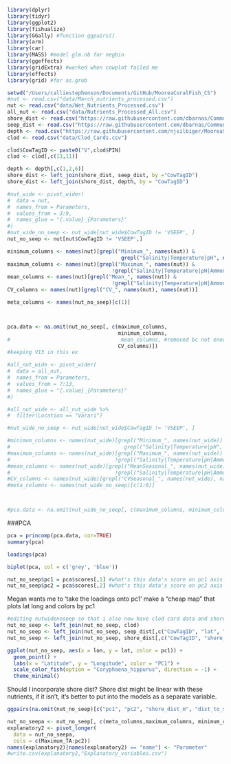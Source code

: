 
```r
library(dplyr)
library(tidyr)
library(ggplot2)
library(fishualize)
library(GGally) #function ggpairs()
library(arm)
library(car)
library(MASS) #model glm.nb for negbin
library(ggeffects)
library(gridExtra) #worked when cowplot failed me
library(effects)
library(grid) #for as.grob
```

```r
setwd("/Users/calliestephenson/Documents/GitHub/MooreaCoralFish_CS")
#nut <- read.csv("data/March_nutrients_processed.csv")
nut <- read.csv("data/Wet_Nutrients_Processed.csv")
all_nut <- read.csv("data/Nutrients_Processed_All.csv")
shore_dist <- read.csv("https://raw.githubusercontent.com/dbarnas/Community_Functional_Diversity/main/Data/Shore_distance.csv") #using Danielle's
seep_dist <- read.csv("https://raw.githubusercontent.com/dbarnas/Community_Functional_Diversity/main/Data/Plate_Distance_to_Seep.csv")
depth <- read.csv("https://raw.githubusercontent.com/njsilbiger/MooreaSGD_site-selection/main/Data/Adj_Sandwich_Depth.csv")
clod <- read.csv("data/Clod_Cards.csv")
```
```r
clod$CowTagID <- paste0("V",clod$PIN)
clod <- clod[,c(13,11)]

depth <- depth[,c(1,2,6)]
shore_dist <- left_join(shore_dist, seep_dist, by ="CowTagID")
shore_dist <- left_join(shore_dist, depth, by = "CowTagID")

#nut_wide <- pivot_wider(
#  data = nut,
#  names_from = Parameters,
#  values_from = 3:9,
#  names_glue = "{.value}_{Parameters}"
#)
#nut_wide_no_seep <- nut_wide[nut_wide$CowTagID != 'VSEEP', ]
nut_no_seep <- nut[nut$CowTagID != 'VSEEP',]

minimum_columns <- names(nut)[grepl("Minimum_", names(nut)) & 
                                     grepl("Salinity|Temperature|pH", names(nut))]
maximum_columns <- names(nut)[grepl("Maximum_", names(nut)) & 
                                  !grepl("Salinity|Temperature|pH|Ammonia_umol",names(nut))]
mean_columns <- names(nut)[grepl("Mean_", names(nut)) & 
                                  !grepl("Salinity|Temperature|pH|Ammonia_umol",names(nut))]
CV_columns <- names(nut)[grepl("CV_", names(nut), names(nut))]

meta_columns <- names(nut_no_seep)[c(1)]



pca.data <- na.omit(nut_no_seep[, c(maximum_columns, 
                                    minimum_columns,
#                                    mean_columns, #removed bc not enough data for the amount of variables
                                    CV_columns)])
#keeping V13 in this ex
```

```r
#all_nut_wide <- pivot_wider(
#  data = all_nut,
#  names_from = Parameters,
#  values_from = 7:13,
#  names_glue = "{.value}_{Parameters}"
#)

#all_nut_wide <- all_nut_wide %>% 
#  filter(Location == "Varari")

#nut_wide_no_seep <- nut_wide[nut_wide$CowTagID != 'VSEEP', ]

#minimum_columns <- names(nut_wide)[grepl("Minimum_", names(nut_wide)) & 
#                                     grepl("Salinity|Temperature|pH", names(nut_wide))]
#maximum_columns <- names(nut_wide)[grepl("Maximum_", names(nut_wide)) & 
#                                  !grepl("Salinity|Temperature|pH|Ammonia_umol",names(nut_wide))]
#mean_columns <- names(nut_wide)[grepl("MeanSeasonal_", names(nut_wide)) & 
#                                  !grepl("Salinity|Temperature|pH|Ammonia_umol",names(nut_wide))]
#CV_columns <- names(nut_wide)[grepl("CVSeasonal_", names(nut_wide), names(nut_wide))]
#meta_columns <- names(nut_wide_no_seep)[c(1:6)]



#pca.data <- na.omit(nut_wide_no_seep[, c(maximum_columns, minimum_columns, mean_columns, CV_columns)])
```


###PCA
```r
pca = princomp(pca.data, cor=TRUE)
summary(pca)
```
```r
loadings(pca)
```

```r
biplot(pca, col = c('grey', 'blue'))
```

```r
nut_no_seep$pc1 = pca$scores[,1] #what's this data's score on pc1 axis
nut_no_seep$pc2 = pca$scores[,2] #what's this data's score on pc2 axis
```


Megan wants me to 'take the loadings onto pc1'
make a "cheap map" that plots lat long and colors by pc1
```r
#editing nutwidenoseep so that i also now have clod card data and shore dist data as columns
nut_no_seep <- left_join(nut_no_seep, clod) 
nut_no_seep <- left_join(nut_no_seep, seep_dist[,c("CowTagID", "lat", "lon", "dist_to_seep_m")])
nut_no_seep <- left_join(nut_no_seep, shore_dist[,c("CowTagID", "shore_dist_m")])

ggplot(nut_no_seep, aes(x = lon, y = lat, color = pc1)) +
  geom_point() +
  labs(x = "Latitude", y = "Longitude", color = "PC1") +
  scale_color_fish(option = "Coryphaena_hippurus", direction = -1) +
  theme_minimal()
```

Should I incorporate shore dist? Shore dist might be linear with these nutrients, if it isn't, it's better to put into the models as a separate variable.
```r
ggpairs(na.omit(nut_no_seep)[c("pc1", "pc2", "shore_dist_m", "dist_to_seep_m")], progress = FALSE)
```


```r
nut_no_seepa <- nut_no_seep[, c(meta_columns,maximum_columns, minimum_columns, mean_columns, CV_columns,"pc1","pc2","X._loss", "lat","lon","dist_to_seep_m","shore_dist_m")]
explanatory2 <- pivot_longer(
  data = nut_no_seepa,
  cols = c(Maximum_TA:pc2)) 
names(explanatory2)[names(explanatory2) == "name"] <- "Parameter"
#write.csv(explanatory2,"Explanatory_variables.csv")
```
